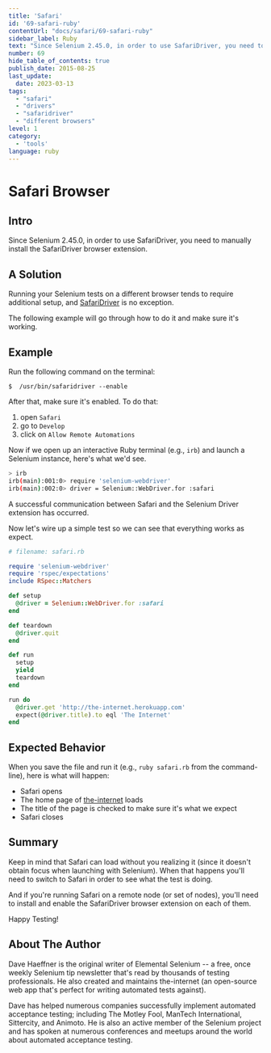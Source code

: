 ```yaml
---
title: 'Safari'
id: '69-safari-ruby'
contentUrl: "docs/safari/69-safari-ruby"
sidebar_label: Ruby 
text: "Since Selenium 2.45.0, in order to use SafariDriver, you need to manually install the SafariDriver browser extension."
number: 69
hide_table_of_contents: true
publish_date: 2015-08-25
last_update:
  date: 2023-03-13
tags:
  - "safari"
  - "drivers"
  - "safaridriver"
  - "different browsers"
level: 1
category:
  - 'tools'
language: ruby
---
```


# Safari Browser

## Intro

Since Selenium 2.45.0, in order to use SafariDriver, you need to manually install the SafariDriver browser extension.


## A Solution

Running your Selenium tests on a different browser tends to require additional setup, and [SafariDriver](https://github.com/SeleniumHQ/selenium/wiki/SafariDriver) is no exception.

The following example will go through how to do it and make sure it's working.

## Example

Run the following command on the terminal:

`$  /usr/bin/safaridriver --enable`

After that, make sure it's enabled. To do that:

1. open `Safari`
2. go to `Develop`
3. click on `Allow Remote Automations`


Now if we open up an interactive Ruby terminal (e.g., `irb`) and launch a Selenium instance, here's what we'd see.

```sh
> irb
irb(main):001:0> require 'selenium-webdriver'
irb(main):002:0> driver = Selenium::WebDriver.for :safari
```

A successful communication between Safari and the Selenium Driver extension has occurred.

Now let's wire up a simple test so we can see that everything works as expect.

```ruby
# filename: safari.rb

require 'selenium-webdriver'
require 'rspec/expectations'
include RSpec::Matchers

def setup
  @driver = Selenium::WebDriver.for :safari
end

def teardown
  @driver.quit
end

def run
  setup
  yield
  teardown
end

run do
  @driver.get 'http://the-internet.herokuapp.com'
  expect(@driver.title).to eql 'The Internet'
end
```

## Expected Behavior

When you save the file and run it (e.g., `ruby safari.rb` from the command-line), here is what will happen:

+ Safari opens
+ The home page of [the-internet](http://github.com/tourdedave/the-internet) loads
+ The title of the page is checked to make sure it's what we expect
+ Safari closes

## Summary

Keep in mind that Safari can load without you realizing it (since it doesn't obtain focus when launching with Selenium). When that happens you'll need to switch to Safari in order to see what the test is doing.

And if you're running Safari on a remote node (or set of nodes), you'll need to install and enable the SafariDriver browser extension on each of them.

Happy Testing!

## About The Author

Dave Haeffner is the original writer of Elemental Selenium -- a free, once weekly Selenium tip newsletter that's read by thousands of testing professionals. He also created and maintains the-internet (an open-source web app that's perfect for writing automated tests against).

Dave has helped numerous companies successfully implement automated acceptance testing; including The Motley Fool, ManTech International, Sittercity, and Animoto. He is also an active member of the Selenium project and has spoken at numerous conferences and meetups around the world about automated acceptance testing.

